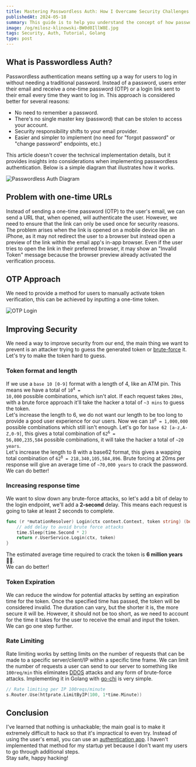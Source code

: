 ```yaml
---
title: Mastering Passwordless Auth: How I Overcame Security Challenges
publishedAt: 2024-05-18
summary: This guide is to help you understand the concept of how passwordless authentication works, and how to implement it with just CSS!.
image: /og/milosz-klinowski-BW0d0IllW8E.jpg
tags: Security, Auth, Tutorial, Golang
type: post
---
```


## What is Passwordless Auth?
Passwordless authentication means setting up a way for users to log in without needing a traditional password. Instead of a password,
users enter their email and receive a one-time password (OTP) or a login link sent to their email every time they want to log in.
This approach is considered better for several reasons:
- No need to remember a password.
- There's no single master key (password) that can be stolen to access your account.
- Security responsibility shifts to your email provider.
- Easier and simpler to implement (no need for "forgot password" or "change password" endpoints, etc.)

This article doesn't cover the technical implementation details, but it provides insights into considerations when implementing passwordless authentication.
Below is a simple diagram that illustrates how it works.

![Passwordless Auth Diagram](/content/diagram-showing-passwordless-login.png)

## Problem with one-time URLs
Instead of sending a one-time password (OTP) to the user's email, we can send a URL that, when opened, will authenticate the user.
However, we need to ensure that the link can only be used once for security reasons.
<br/>
The problem arises when the link is opened on a mobile device like an iPhone, as it may not redirect the user to a browser but instead open a preview of the link within the email app's in-app browser.
Even if the user tries to open the link in their preferred browser, it may show an "Invalid Token" message because the browser preview already activated the verification process.

## OTP Approach
We need to provide a method for users to manually activate token verification, this can be achieved by inputting a one-time token.

![OTP Login](/content/otp-login-step.png)

## Improving Security
We need a way to improve security from our end, the main thing we want to prevent is an attacker trying to guess the generated token or [brute-force](https://www.fortinet.com/resources/cyberglossary/brute-force-attack) it.
Let's try to make the token hard to guess.

### Token format and length
If we use a `base 10 [0-9]` format with a length of 4, like an ATM pin. This means we have a total of <code>10<sup>4</sup> = 10,000</code> possible combinations, which isn't alot. 
If each request takes `20ms`, with a brute force approach it'll take the hacker a total of `~3 mins` to guess the token.
<br/>
Let's increase the length to 6, we do not want our length to be too long to provide a good user experience for our users.
Now we can <code>10<sup>6</sup> = 1,000,000</code> possible combinations which still isn't enough.
Let's go for `base 62 [a-z,A-Z,0-9]`, this gives a total combination of <code>62<sup>6</sup> = 56,800,235,584</code> possible combinations, it will take the hacker a total of `~20 years`.
<br/>
Let's increase the length to 8 with a base62 format, this gives a wapping total combination of <code>62<sup>8</sup> = 218,340,105,584,896</code>. Brute forcing at 20ms per response will give an average time of `~70,000 years` to crack the password.
<br/>
We can do better!

### Increasing response time
We want to slow down any brute-force attacks, so let's add a bit of delay to the login endpoint, we'll add a **2-second** delay.
This means each request is going to take at least 2 seconds to complete.

```go
func (r *mutationResolver) Login(ctx context.Context, token string) (bool, error) {
	// add delay to avoid brute force attacks
	time.Sleep(time.Second * 2)
	return r.UserService.Login(ctx, token)
}

```

The estimated average time required to crack the token is **6 million years** 👴🏿.
<br/>
We can do better!

### Token Expiration
We can reduce the window for potential attacks by setting an expiration time for the token. Once the specified time has passed, the token will be considered invalid.
The duration can vary, but the shorter it is, the more secure it will be. However, it should not be too short, as we need to account for the time it takes for the user to receive the email and input the token.
<br/>
We can go one step further.

### Rate Limiting
Rate limiting works by setting limits on the number of requests that can be made to a specific server/client/IP within a specific time frame.
We can limit the number of requests a user can send to our server to something like `100req/min` this eliminates [DDOS](https://www.fortinet.com/resources/cyberglossary/ddos-attack) attacks and any form of brute-force attacks.
Implementing it in Golang with [go-chi](https://github.com/go-chi/chi) is very simple.

```go
// Rate limiting per IP 100reqs/minute
s.Router.Use(httprate.LimitByIP(100, 1*time.Minute))

```

## Conclusion
I've learned that nothing is unhackable; the main goal is to make it extremely difficult to hack so that it's impractical to even try.
Instead of using the user's email, you can use an [authentication app](https://duo.com/product/remote-access/what-is-authenticator-app). I haven't implemented that method for my startup yet because I don't want my users to go through additional steps.
<br/>
Stay safe, happy hacking!




